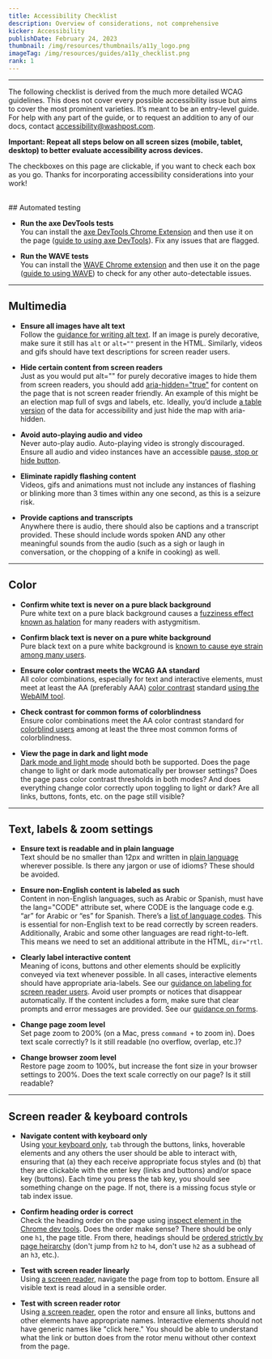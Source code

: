 ```yaml
---
title: Accessibility Checklist
description: Overview of considerations, not comprehensive
kicker: Accessibility
publishDate: February 24, 2023
thumbnail: /img/resources/thumbnails/a11y_logo.png
imageTag: /img/resources/guides/a11y_checklist.png
rank: 1
---
```


---

The following checklist is derived from the much more detailed WCAG guidelines. This does not cover every possible accessibility issue but aims to cover the most prominent varieties. It’s meant to be an entry-level guide. For help with any part of the guide, or to request an addition to any of our docs, contact accessibility@washpost.com.

**Important: Repeat all steps below on all screen sizes (mobile, tablet, desktop) to better evaluate accessibility across devices.**

The checkboxes on this page are clickable, if you want to check each box as you go. Thanks for incorporating accessibility considerations into your work!

<br />
## Automated testing

- **Run the axe DevTools tests**<br />
  You can install the [axe DevTools Chrome Extension](https://chrome.google.com/webstore/detail/axe-devtools-web-accessib/lhdoppojpmngadmnindnejefpokejbdd?hl=en-US) and then use it on the page ([guide to using axe DevTools](https://www.youtube.com/watch?v=iRGB40c_YJc&t=36s)). Fix any issues that are flagged.

- **Run the WAVE tests**<br />
  You can install the [WAVE Chrome extension](https://chrome.google.com/webstore/detail/wave-evaluation-tool/jbbplnpkjmmeebjpijfedlgcdilocofh?hl=en-US)
  and then use it on the page ([guide to using WAVE](https://www.youtube.com/watch?v=ITUDiTgAZY0))
  to check for any other auto-detectable issues.

---

## Multimedia

- **Ensure all images have alt text**<br />
  Follow the [guidance for writing alt text](/resources/accessibility/alt-text).
  If an image is purely decorative, make sure it still has `alt` or `alt=""`
  present in the HTML. Similarly, videos and gifs should have text descriptions
  for screen reader users.

- **Hide certain content from screen readers**<br />
  Just as you would put alt="" for purely decorative images to hide them from
  screen readers, you should add [aria-hidden="true"](/resources/accessibility/heading-order#Hiding%20content%20from%20screen%20readers)
  for content on the page that is not screen reader friendly. An example of this
  might be an election map full of svgs and labels, etc. Ideally, you’d include
  [a table version](/resources/accessibility/heading-order#Tables) of the data
  for accessibility and just hide the map with aria-hidden.

- **Avoid auto-playing audio and video**<br />
  Never auto-play audio. Auto-playing video is strongly discouraged. Ensure all
  audio and video instances have an accessible [pause, stop or hide button](https://www.w3.org/WAI/WCAG21/Understanding/pause-stop-hide.html).

- **Eliminate rapidly flashing content**<br />
  Videos, gifs and animations must not include any instances of flashing or blinking
  more than 3 times within any one second, as this is a seizure risk.

- **Provide captions and transcripts**<br />
  Anywhere there is audio, there should also be captions and a transcript provided.
  These should include words spoken AND any other meaningful sounds from the
  audio (such as a sigh or laugh in conversation, or the chopping of a knife
  in cooking) as well.

---

## Color

- **Confirm white text is never on a pure black background**<br />
  Pure white text on a pure black background causes a [fuzziness effect known
  as halation](https://medium.com/@h_locke/why-dark-mode-causes-more-accessibility-issues-than-it-solves-d2f8359bb46a)
  for many readers with astygmitism.

- **Confirm black text is never on a pure white background**<br />
  Pure black text on a pure white background is [known to cause eye strain among
  many users](https://uxmovement.com/content/why-you-should-never-use-pure-black-for-text-or-backgrounds/).

- **Ensure color contrast meets the WCAG AA standard**<br />
  All color combinations, especially for text and interactive elements, must
  meet at least the AA (preferably AAA) [color contrast](/resources/accessibility/color)
  standard [using the WebAIM tool](https://webaim.org/resources/contrastchecker/).

- **Check contrast for common forms of colorblindness**<br />
  Ensure color combinations meet the AA color contrast standard for [colorblind
  users](/resources/accessibility/color#Color%20Blindness) among at least the
  three most common forms of colorblindness.

- **View the page in dark and light mode**<br />
  [Dark mode and light mode](/resources/accessibility/color#Dark%20mode%20considerations)
  should both be supported. Does the page change to light or dark mode automatically
  per browser settings? Does the page pass color contrast thresholds in both
  modes? And does everything change color correctly upon toggling to light or
  dark? Are all links, buttons, fonts, etc. on the page still visible?

---

## Text, labels & zoom settings

- **Ensure text is readable and in plain language**<br />
  Text should be no smaller than 12px and written in [plain language](/resources/accessibility/plain-language-and-labeling)
  wherever possible. Is there any jargon or use of idioms? These should be avoided.

- **Ensure non-English content is labeled as such**<br />
  Content in non-English languages, such as Arabic or Spanish, must have the
  lang="CODE" attribute set, where CODE is the language code e.g. “ar” for Arabic
  or “es” for Spanish. There’s a [list of language codes](https://www.w3schools.com/tags/ref_language_codes.asp).
  This is essential for non-English text to be read correctly by screen readers.
  Additionally, Arabic and some other languages are read right-to-left. This
  means we need to set an additional attribute in the HTML, `dir="rtl`.

- **Clearly label interactive content**<br />
  Meaning of icons, buttons and other elements should be explicitly conveyed
  via text whenever possible. In all cases, interactive elements should have
  appropriate aria-labels. See our [guidance on labeling for screen reader users](/resources/accessibility/heading-order#Labeling%20interactive%20elements). Avoid user prompts or notices that disappear automatically. If the content
  includes a form, make sure that clear prompts and error messages are provided. See our
  [guidance on forms](/resources/accessibility/plain-language-and-labeling#Forms).

- **Change page zoom level**<br />
  Set page zoom to 200% (on a Mac, press `command +` to zoom in). Does text scale
  correctly? Is it still readable (no overflow, overlap, etc.)?

- **Change browser zoom level**<br />
  Restore page zoom to 100%, but increase the font size in your browser settings
  to 200%. Does the text scale correctly on our page? Is it still readable?

---

## Screen reader & keyboard controls

- **Navigate content with keyboard only**<br />
  Using [your keyboard only](/accessibility/guides/keyboard-accessibility), `tab`
  through the buttons, links, hoverable elements and any others the user should
  be able to interact with, ensuring that (a) they each receive appropriate focus
  styles and (b) that they are clickable with the enter key (links and buttons)
  and/or space key (buttons). Each time you press the tab key, you should see
  something change on the page. If not, there is a missing focus style or tab
  index issue.

- **Confirm heading order is correct**<br />
  Check the heading order on the page using [inspect element in the Chrome dev
  tools](https://developer.chrome.com/docs/devtools/open/). Does the order make
  sense? There should be only one `h1`, the page title. From there, headings
  should be [ordered strictly by page heirarchy](/resources/accessibility/heading-order#Heading%20order)
  (don't jump from `h2` to `h4`, don't use `h2` as a subhead of an `h3`, etc.).

- **Test with screen reader linearly**<br />
  Using [a screen reader](/accessibility/guides/screen-readers), navigate the
  page from top to bottom. Ensure all visible text is read aloud in a sensible
  order.

- **Test with screen reader rotor**<br />
  Using [a screen reader](/accessibility/guides/screen-readers), open the rotor
  and ensure all links, buttons and other elements have appropriate names. Interactive
  elements should not have generic names like "click here." You should be able
  to understand what the link or button does from the rotor menu without other
  context from the page.
